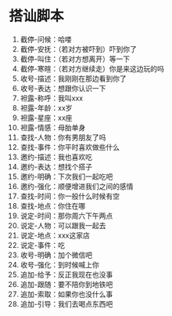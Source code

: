 # 搭讪脚本

1. 截停-问候：哈喽
2. 截停-安抚：（若对方被吓到）吓到你了
3. 截停-叫住：（若对方想离开）等一下
4. 截停-寒暄：（若对方继续走）你是来这边玩的吗
5. 收号-描述：我刚刚在那边看到你了
6. 收号-表达：想跟你认识一下
7. 袒露-称呼：我叫xxx
8. 袒露-年龄：xx岁
9. 袒露-星座：xx座
10. 袒露-情感：母胎单身
11. 查找-人物：你有男朋友了吗
12. 查找-事件：你平时喜欢做些什么
13. 邀约-描述：我也喜欢吃
14. 邀约-表达：想找个搭子
15. 邀约-明确：下次我们一起吃吧
16. 邀约-强化：顺便增进我们之间的感情
17. 查找-时间：你一般什么时候有空
18. 查找-地点：你住在哪
19. 说定-时间：那你周六下午两点
20. 说定-人物：可以跟我一起去
21. 说定-地点：xxx这家店
22. 说定-事件：吃
23. 收号-明确：加个微信吧
24. 收号-强化：到时候喊上你
25. 追加-给予：反正我现在也没事
26. 追加-跟随：要不陪你到地铁吧
27. 追加-索取：如果你也没什么事
28. 追加-引导：我们去喝点东西吧